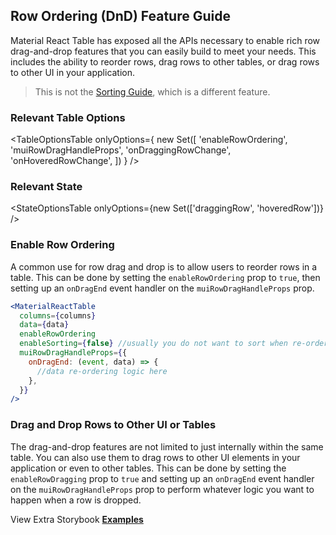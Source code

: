 
<Head>
  <title>Row Ordering/DnD Feature Guide - Material React Table V2 Docs</title>
  <meta
    name="description"
    content="How to use and customize the row drag and drop and row ordering features of Material React Table"
  />
</Head>

## Row Ordering (DnD) Feature Guide

Material React Table has exposed all the APIs necessary to enable rich row drag-and-drop features that you can easily build to meet your needs. This includes the ability to reorder rows, drag rows to other tables, or drag rows to other UI in your application.

> This is not the [Sorting Guide](/docs/guides/sorting), which is a different feature.

### Relevant Table Options

<TableOptionsTable
  onlyOptions={
    new Set([
      'enableRowOrdering',
      'muiRowDragHandleProps',
      'onDraggingRowChange',
      'onHoveredRowChange',
    ])
  }
/>

### Relevant State

<StateOptionsTable onlyOptions={new Set(['draggingRow', 'hoveredRow'])} />

### Enable Row Ordering

A common use for row drag and drop is to allow users to reorder rows in a table. This can be done by setting the `enableRowOrdering` prop to `true`, then setting up an `onDragEnd` event handler on the `muiRowDragHandleProps` prop.

```jsx
<MaterialReactTable
  columns={columns}
  data={data}
  enableRowOrdering
  enableSorting={false} //usually you do not want to sort when re-ordering
  muiRowDragHandleProps={{
    onDragEnd: (event, data) => {
      //data re-ordering logic here
    },
  }}
/>
```

<EnableOrderingExample />

### Drag and Drop Rows to Other UI or Tables

The drag-and-drop features are not limited to just internally within the same table. You can also use them to drag rows to other UI elements in your application or even to other tables. This can be done by setting the `enableRowDragging` prop to `true` and setting up an `onDragEnd` event handler on the `muiRowDragHandleProps` prop to perform whatever logic you want to happen when a row is dropped.

<EnableDraggingExample />

View Extra Storybook **[Examples](https://www.material-react-table.dev/?path=/story/features-row-ordering-examples)**
